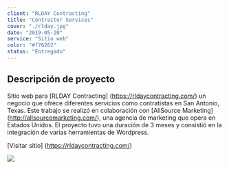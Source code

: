 ```yaml
---
client: "RLDAY Contracting"
title: "Contractor Services"
cover: "./rlday.jpg"
date: "2019-05-20"
service: "Sitio web"
color: "#f76262"
status: "Entregado"
---
```


## Descripción de proyecto

Sitio web para [RLDAY Contracting] (https://rldaycontracting.com/) un negocio que ofrece diferentes servicios como contratistas en San Antonio, Texas. Este trabajo se realizó en colaboración con [AllSource Marketing] (http://allsourcemarketing.com/), una agencia de marketing que opera en Estados Unidos. 
El proyecto tuvo una duración de 3 meses y consistió en la integración de varias herramientas de Wordpress. 

[Visitar sitio] (https://rldaycontracting.com/)

![](./rlday.jpg)
